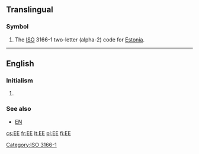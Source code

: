 {{also|ee|Ee|-ee|-ée|.ee|ééʼ|ʻée|её|өө}}
==Translingual==

===Symbol===
{{head|mul|symbol}}
# The [[ISO]] 3166-1 two-letter (alpha-2) code for [[Estonia]].

[[Category:ISO 3166-1]]

----

==English==

===Initialism===
{{en-proper noun}}

# {{context|academic|_|philosophy|lang=en}} {{w|Eudemian Ethics}}

===See also===
* [[EN]]

[[cs:EE]]
[[fr:EE]]
[[lt:EE]]
[[pl:EE]]
[[fi:EE]]